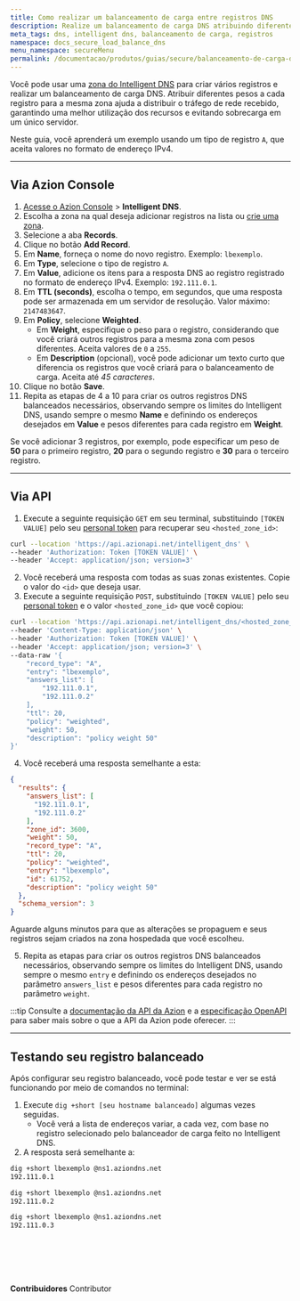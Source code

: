 ```yaml
---
title: Como realizar um balanceamento de carga entre registros DNS
description: Realize um balanceamento de carga DNS atribuindo diferentes pesos aos registros configurados no Intelligent DNS.
meta_tags: dns, intelligent dns, balanceamento de carga, registros
namespace: docs_secure_load_balance_dns
menu_namespace: secureMenu
permalink: /documentacao/produtos/guias/secure/balanceamento-de-carga-dns/
---
```



Você pode usar uma [zona do Intelligent DNS](/pt-br/documentacao/produtos/intelligent-dns/) para criar vários registros e realizar um balanceamento de carga DNS. Atribuir diferentes pesos a cada registro para a mesma zona ajuda a distribuir o tráfego de rede recebido, garantindo uma melhor utilização dos recursos e evitando sobrecarga em um único servidor.

Neste guia, você aprenderá um exemplo usando um tipo de registro `A`, que aceita valores no formato de endereço IPv4.

---

## Via Azion Console

1. [Acesse o Azion Console](/pt-br/documentacao/produtos/guias/como-acessar-o-rtm/) > **Intelligent DNS**.
2. Escolha a zona na qual deseja adicionar registros na lista ou [crie uma zona](/pt-br/documentacao/produtos/guias/secure/intelligent-dns-definir-main-settings/#crie-uma-nova-zona).
3. Selecione a aba **Records**.
4. Clique no botão **Add Record**.
5. Em **Name**, forneça o nome do novo registro. Exemplo: `lbexemplo`.
6. Em **Type**, selecione o tipo de registro `A`.
7. Em **Value**, adicione os itens para a resposta DNS ao registro registrado no formato de endereço IPv4. Exemplo: `192.111.0.1`.
8. Em **TTL (seconds)**, escolha o tempo, em segundos, que uma resposta pode ser armazenada em um servidor de resolução. Valor máximo: `2147483647`.
9. Em **Policy**, selecione **Weighted**.
    - Em **Weight**, especifique o peso para o registro, considerando que você criará outros registros para a mesma zona com pesos diferentes. Aceita valores de `0` a `255`.
    - Em **Description** (opcional), você pode adicionar um texto curto que diferencia os registros que você criará para o balanceamento de carga. Aceita até *45 caracteres*.
10. Clique no botão **Save**.
11. Repita as etapas de 4 a 10 para criar os outros registros DNS balanceados necessários, observando sempre os limites do Intelligent DNS, usando sempre o mesmo **Name** e definindo os endereços desejados em **Value** e pesos diferentes para cada registro em **Weight**.

Se você adicionar 3 registros, por exemplo, pode especificar um peso de **50** para o primeiro registro, **20** para o segundo registro e **30** para o terceiro registro.

---

## Via API

1. Execute a seguinte requisição `GET` em seu terminal, substituindo `[TOKEN VALUE]` pelo seu [personal token](/pt-br/documentacao/produtos/guias/personal-tokens/) para recuperar seu `<hosted_zone_id>`:

```bash
curl --location 'https://api.azionapi.net/intelligent_dns' \
--header 'Authorization: Token [TOKEN VALUE]' \
--header 'Accept: application/json; version=3'
```

2. Você receberá uma resposta com todas as suas zonas existentes. Copie o valor do `<id>` que deseja usar.
3. Execute a seguinte requisição `POST`, substituindo `[TOKEN VALUE]` pelo seu [personal token](/pt-br/documentacao/produtos/guias/personal-tokens/) e o valor `<hosted_zone_id>` que você copiou:

```bash
curl --location 'https://api.azionapi.net/intelligent_dns/<hosted_zone_id>/records' \
--header 'Content-Type: application/json' \
--header 'Authorization: Token [TOKEN VALUE]' \
--header 'Accept: application/json; version=3' \
--data-raw '{
    "record_type": "A",
    "entry": "lbexemplo",
    "answers_list": [
        "192.111.0.1",
        "192.111.0.2"
    ],
    "ttl": 20,
    "policy": "weighted",
    "weight": 50,
    "description": "policy weight 50"
}'
```

4. Você receberá uma resposta semelhante a esta:

```json
{
  "results": {
    "answers_list": [
      "192.111.0.1",
      "192.111.0.2"
    ],
    "zone_id": 3600,
    "weight": 50,
    "record_type": "A",
    "ttl": 20,
    "policy": "weighted",
    "entry": "lbexemplo",
    "id": 61752,
    "description": "policy weight 50"
  },
  "schema_version": 3
}
```

Aguarde alguns minutos para que as alterações se propaguem e seus registros sejam criados na zona hospedada que você escolheu.

5. Repita as etapas para criar os outros registros DNS balanceados necessários, observando sempre os limites do Intelligent DNS, usando sempre o mesmo `entry` e definindo os endereços desejados no parâmetro `answers_list` e pesos diferentes para cada registro no parâmetro `weight`.

:::tip
Consulte a [documentação da API da Azion](https://api.azion.com/) e a [especificação OpenAPI](https://github.com/aziontech/azionapi-openapi/) para saber mais sobre o que a API da Azion pode oferecer.
:::

---

## Testando seu registro balanceado

Após configurar seu registro balanceado, você pode testar e ver se está funcionando por meio de comandos no terminal:

1. Execute `dig +short [seu hostname balanceado]` algumas vezes seguidas.
    - Você verá a lista de endereços variar, a cada vez, com base no registro selecionado pelo balanceador de carga feito no Intelligent DNS.
2. A resposta será semelhante a:

```bash
dig +short lbexemplo @ns1.aziondns.net
192.111.0.1
```

```bash
dig +short lbexemplo @ns1.aziondns.net
192.111.0.2
```

```bash
dig +short lbexemplo @ns1.aziondns.net
192.111.0.3
```

<br /><br />
---

**Contribuidores** <ContributorList>Contributor</ContributorList>
